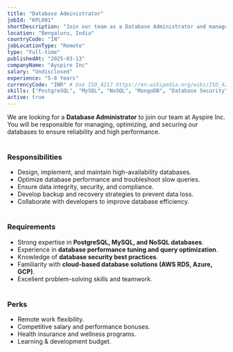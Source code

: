 ```yaml
---
title: "Database Administrator"
jobId: "KPL001"
shortDescription: "Join our team as a Database Administrator and manage high-performance databases."
location: "Bengaluru, India"
countryCode: "IN"
jobLocationType: "Remote"
type: "Full-time"
publishedAt: "2025-03-13"
companyName: "Ayspire Inc"
salary: "Undisclosed"
experience: "5-8 Years"
currencyCode: "INR" # Use ISO_4217 https://en.wikipedia.org/wiki/ISO_4217
skills: ["PostgreSQL", "MySQL", "NoSQL", "MongoDB", "Database Security", "SQL Performance Tuning"]
active: true
---
```


We are looking for a **Database Administrator** to join our team at Ayspire Inc. You will be responsible for managing, optimizing, and securing our databases to ensure reliability and high performance.
<br/><br/>

### **Responsibilities**
- Design, implement, and maintain high-availability databases.
- Optimize database performance and troubleshoot slow queries.
- Ensure data integrity, security, and compliance.
- Develop backup and recovery strategies to prevent data loss.
- Collaborate with developers to improve database efficiency.
<br/><br/>

### **Requirements**
- Strong expertise in **PostgreSQL, MySQL, and NoSQL databases**.
- Experience in **database performance tuning and query optimization**.
- Knowledge of **database security best practices**.
- Familiarity with **cloud-based database solutions (AWS RDS, Azure, GCP)**.
- Excellent problem-solving skills and teamwork.
<br/><br/>

### **Perks**
- Remote work flexibility.
- Competitive salary and performance bonuses.
- Health insurance and wellness programs.
- Learning & development budget.
<br/><br/>
